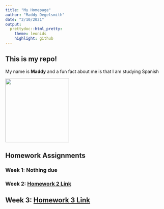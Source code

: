 ```yaml
---
title: "My Homepage"
author: "Maddy Degelsmith"
date: "2/10/2021"
output:
  prettydoc::html_pretty:
    theme: leonids
    highlight: github
---
```


## This is my repo!

My name is **Maddy** and a fun fact about me is that I am studying Spanish

<img src="MaddyPhoto.jpg" width = "200" height ="200" />

## Homework Assignments

### Week 1: **Nothing due**

### Week 2: [Homework 2 Link](Homework_02.html)

## Week 3: [Homework 3 Link](Homework_03.html)
